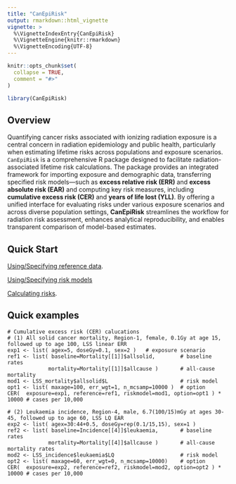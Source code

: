 ```yaml
---
title: "CanEpiRisk"
output: rmarkdown::html_vignette
vignette: >
  %\VignetteIndexEntry{CanEpiRisk}
  %\VignetteEngine{knitr::rmarkdown}
  %\VignetteEncoding{UTF-8}
---
```


```r
knitr::opts_chunk$set(
  collapse = TRUE,
  comment = "#>"
)
```

```r
library(CanEpiRisk)
```


## Overview

Quantifying cancer risks associated with ionizing radiation exposure is a central concern in radiation epidemiology and public health, particularly when estimating lifetime risks across populations and exposure scenarios. `CanEpiRisk` is a comprehensive R package designed to facilitate radiation-associated lifetime risk calculations. The package provides an integrated framework for importing exposure and demographic data, transferring specified risk models—such as **excess relative risk (ERR)** and **excess absolute risk (EAR)** and computing key risk measures, including **cumulative excess risk (CER)** and **years of life lost (YLL)**. By offering a unified interface for evaluating risks under various exposure scenarios and across diverse population settings, **CanEpiRisk** streamlines the workflow for radiation risk assessment, enhances analytical reproducibility, and enables transparent comparison of model-based estimates.


## Quick Start

[Using/Specifying reference data](https://KyojiFurukawa.github.io/CanEpiRisk/articles/CanEpiRisk_ReferenceData.html).

[Using/Specifying risk models](https://KyojiFurukawa.github.io/CanEpiRisk/articles/CanEpiRisk_Models.html)

[Calculating risks](https://KyojiFurukawa.github.io/CanEpiRisk/articles/CanEpiRisk_RiskCalculation.html).



## Quick examples

```   
# Cumulative excess risk (CER) calucations 
# (1) All solid cancer mortality, Region-1, female, 0.1Gy at age 15, followed up to age 100, LSS linear ERR
exp1 <- list( agex=5, doseGy=0.1, sex=2 )   # exposure scenario
ref1 <- list( baseline=Mortality[[1]]$allsolid,        # baseline rates
             mortality=Mortality[[1]]$allcause )       # all-cause mortality
mod1 <- LSS_mortality$allsolid$L                       # risk model
opt1 <- list( maxage=100, err_wgt=1, n_mcsamp=10000 )  # option
CER(  exposure=exp1, reference=ref1, riskmodel=mod1, option=opt1 ) * 10000 # cases per 10,000

# (2) Leukaemia incidence, Region-4, male, 6.7(100/15)mGy at ages 30-45, followed up to age 60, LSS LQ EAR
exp2 <- list( agex=30:44+0.5, doseGy=rep(0.1/15,15), sex=1 )
ref2 <- list( baseline=Incidence[[4]]$leukaemia,       # baseline rates
             mortality=Mortality[[4]]$allcause )       # all-cause mortality rates
mod2 <- LSS_incidence$leukaemia$LQ                     # risk model
opt2 <- list( maxage=60, err_wgt=0, n_mcsamp=10000)    # option
CER(  exposure=exp2, reference=ref2, riskmodel=mod2, option=opt2 ) * 10000 # cases per 10,000
```


